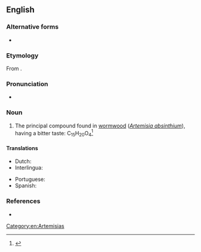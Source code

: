 ==English==

===Alternative forms===
* {{l|en|absinthiin}}

===Etymology===
From {{etyl|la|en}} {{m|la|absinthium}}.

===Pronunciation===
* {{a|US}} {{IPA|/ˈæbˌsɪn.θɪn/|lang=en}}

===Noun===
{{en-noun|-}}

# {{lb|en|organic compound}} The principal compound found in [[wormwood]] (''[[Artemisia absinthium]]''), having a bitter taste: C<sub>15</sub>H<sub>20</sub>O<sub>4</sub><ref>{{R:MW3 1976|page=6}}</ref>

====Translations====
{{trans-top|principal compound found in wormwood}}
* Dutch: {{t|nl|absintine|f}}
* Interlingua: {{t|ia|absinthina}}
{{trans-mid}}
* Portuguese: {{t+|pt|absintina}}
* Spanish: {{t|es|absintina|f}}
{{trans-bottom}}

===References===
* {{R:Webster 1913}}
<references/>

[[Category:en:Artemisias]]